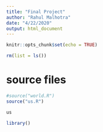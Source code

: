 ```yaml
---
title: "Final Project"
author: "Rahul Malhotra"
date: "4/22/2020"
output: html_document
---
```


```r
knitr::opts_chunk$set(echo = TRUE)
```

```r
rm(list = ls())
```

# source files
```r
#source("world.R")
source("us.R")
```

```r
us
```

```r
library()
```

```r

```
